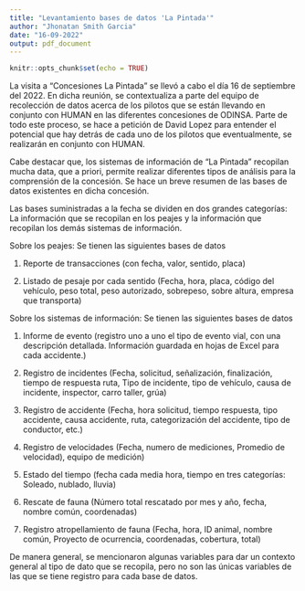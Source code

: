 ```yaml
---
title: "Levantamiento bases de datos 'La Pintada'"
author: "Jhonatan Smith Garcia"
date: "16-09-2022"
output: pdf_document
---
```


```r
knitr::opts_chunk$set(echo = TRUE)
```

La visita a “Concesiones La Pintada” se llevó a cabo el día 16 de septiembre del 2022. En dicha reunión, se contextualiza a parte del equipo de recolección de datos acerca de los pilotos que se están llevando en conjunto con HUMAN en las diferentes concesiones de ODINSA.
Parte de todo este proceso, se hace a petición de David Lopez para entender el potencial que hay detrás de cada uno de los pilotos que eventualmente, se realizarán en conjunto con HUMAN. 

Cabe destacar que, los sistemas de información de “La Pintada” recopilan mucha data, que a priori, permite realizar diferentes tipos de análisis para la comprensión de la concesión. Se hace un breve resumen de las bases de datos existentes en dicha concesión.

Las bases suministradas a la fecha se dividen en dos grandes categorías: La información que se recopilan en los peajes y la información que recopilan los demás sistemas de información.

Sobre los peajes: Se tienen las siguientes bases de datos

1)	Reporte de transacciones (con fecha, valor, sentido, placa)

2)	Listado de pesaje por cada sentido (Fecha, hora, placa, código del vehículo, peso total, peso autorizado, sobrepeso, sobre altura, empresa que transporta)

Sobre los sistemas de información: Se tienen las siguientes bases de datos

1.	Informe de evento (registro uno a uno el tipo de evento vial, con una descripción detallada. Información guardada en hojas de Excel para cada accidente.)

2.	Registro de incidentes (Fecha, solicitud, señalización, finalización, tiempo de respuesta ruta, Tipo de incidente, tipo de vehículo, causa de incidente, inspector, carro taller, grúa)

3.	Registro de accidente (Fecha, hora solicitud, tiempo respuesta, tipo accidente, causa accidente, ruta, categorización del accidente, tipo de conductor, etc.)

4.	Registro de velocidades (Fecha, numero de mediciones, Promedio de velocidad), equipo de medición)

5.	Estado del tiempo (fecha cada media hora, tiempo en tres categorías: Soleado, nublado, lluvia)

6.	Rescate de fauna (Número total rescatado por mes y año, fecha, nombre común, coordenadas)

7.	Registro atropellamiento de fauna (Fecha, hora, ID animal, nombre común, Proyecto de ocurrencia, coordenadas, cobertura, total)

De manera general, se mencionaron algunas variables para dar un contexto general al tipo de dato que se recopila, pero no son las únicas variables de las que se tiene registro para cada base de datos. 



